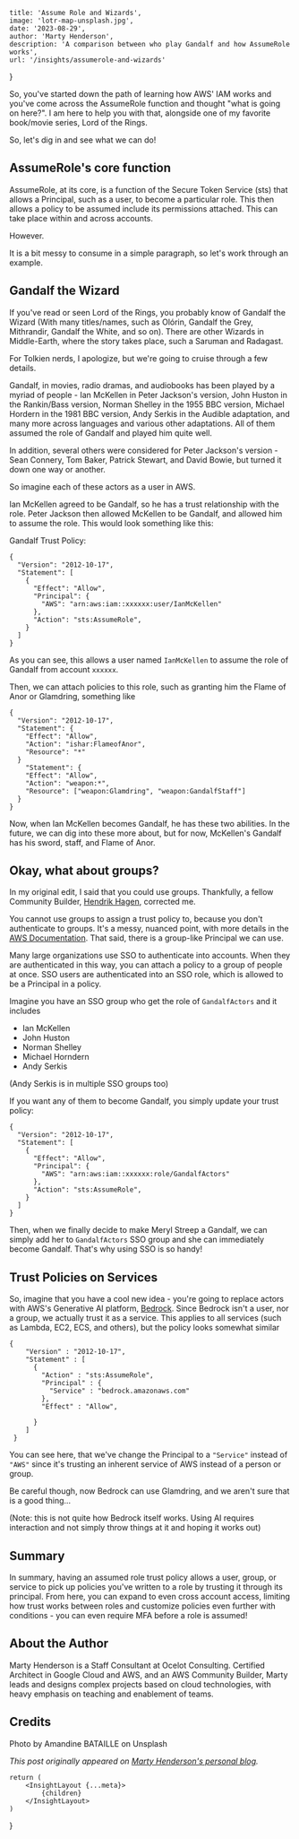 
    title: 'Assume Role and Wizards',
    image: 'lotr-map-unsplash.jpg',
    date: '2023-08-29',
    author: 'Marty Henderson',
    description: 'A comparison between who play Gandalf and how AssumeRole works',
    url: '/insights/assumerole-and-wizards'
}

So, you've started down the path of learning how AWS' IAM works and you've come across the AssumeRole function and thought "what is going on here?". I am here to help you with that, alongside one of my favorite book/movie series, Lord of the Rings.

So, let's dig in and see what we can do!

## AssumeRole's core function

AssumeRole, at its core, is a function of the Secure Token Service (sts) that allows a Principal, such as a user, to become a particular role. This then allows a policy to be assumed include its permissions attached. This can take place within and across accounts.

However.

It is a bit messy to consume in a simple paragraph, so let's work through an example.

## Gandalf the Wizard

If you've read or seen Lord of the Rings, you probably know of Gandalf the Wizard (With many titles/names, such as Olórin, Gandalf the Grey, Mithrandir, Gandalf the White, and so on). There are other Wizards in Middle-Earth, where the story takes place, such a Saruman and Radagast.

For Tolkien nerds, I apologize, but we're going to cruise through a few details.

Gandalf, in movies, radio dramas, and audiobooks has been played by a myriad of people - Ian McKellen in Peter Jackson's version, John Huston in the Rankin/Bass version, Norman Shelley in the 1955 BBC version, Michael Hordern in the 1981 BBC version, Andy Serkis in the Audible adaptation, and many more across languages and various other adaptations. All of them assumed the role of Gandalf and played him quite well.

In addition, several others were considered for Peter Jackson's version - Sean Connery, Tom Baker, Patrick Stewart, and David Bowie, but turned it down one way or another.

So imagine each of these actors as a user in AWS.

Ian McKellen agreed to be Gandalf, so he has a trust relationship with the role. Peter Jackson then allowed McKellen to be Gandalf, and allowed him to assume the role. This would look something like this:

Gandalf Trust Policy:

```
{
  "Version": "2012-10-17",
  "Statement": [
    {
      "Effect": "Allow",
      "Principal": {
        "AWS": "arn:aws:iam::xxxxxx:user/IanMcKellen"
      },
      "Action": "sts:AssumeRole",
    }
  ]
}
```

As you can see, this allows a user named `IanMcKellen` to assume the role of Gandalf from account `xxxxxx`.

Then, we can attach policies to this role, such as granting him the Flame of Anor or Glamdring, something like

```
{
  "Version": "2012-10-17",
  "Statement": {
    "Effect": "Allow",
    "Action": "ishar:FlameofAnor",
    "Resource": "*"
  }
    "Statement": {
    "Effect": "Allow",
    "Action": "weapon:*",
    "Resource": ["weapon:Glamdring", "weapon:GandalfStaff"]
  }
}
```

Now, when Ian McKellen becomes Gandalf, he has these two abilities. In the future, we can dig into these more about, but for now, McKellen's Gandalf has his sword, staff, and Flame of Anor.

## Okay, what about groups?

In my original edit, I said that you could use groups. Thankfully, a fellow Community Builder, [Hendrik Hagen](https://www.linkedin.com/in/hendrik-hagen-79959b169/), corrected me.

You cannot use groups to assign a trust policy to, because you don't authenticate to groups. It's a messy, nuanced point, with more details in the [AWS Documentation](https://docs.aws.amazon.com/IAM/latest/UserGuide/id_groups.html). That said, there is a group-like Principal we can use.

Many large organizations use SSO to authenticate into accounts. When they are authenticated in this way, you can attach a policy to a group of people at once. SSO users are authenticated into an SSO role, which is allowed to be a Principal in a policy.

Imagine you have an SSO group who get the role of `GandalfActors` and it includes

* Ian McKellen
* John Huston
* Norman Shelley
* Michael Horndern
* Andy Serkis

(Andy Serkis is in multiple SSO groups too)

If you want any of them to become Gandalf, you simply update your trust policy:

```
{
  "Version": "2012-10-17",
  "Statement": [
    {
      "Effect": "Allow",
      "Principal": {
        "AWS": "arn:aws:iam::xxxxxx:role/GandalfActors"
      },
      "Action": "sts:AssumeRole",
    }
  ]
}
```

Then, when we finally decide to make Meryl Streep a Gandalf, we can simply add her to `GandalfActors` SSO group and she can immediately become Gandalf. That's why using SSO is so handy!

## Trust Policies on Services

So, imagine that you have a cool new idea - you're going to replace actors with AWS's Generative AI platform, [Bedrock](https://aws.amazon.com/bedrock/). Since Bedrock isn't a user, nor a group, we actually trust it as a service. This applies to all services (such as Lambda, EC2, ECS, and others), but the policy looks somewhat similar

```
{
    "Version" : "2012-10-17",
    "Statement" : [
      {
        "Action" : "sts:AssumeRole",
        "Principal" : {
          "Service" : "bedrock.amazonaws.com"
        },
        "Effect" : "Allow",

      }
    ]
 }
 ```

 You can see here, that we've change the Principal to a `"Service"` instead of `"AWS"` since it's trusting an inherent service of AWS instead of a person or group.

Be careful though, now Bedrock can use Glamdring, and we aren't sure that is a good thing...

(Note: this is not quite how Bedrock itself works. Using AI requires interaction and not simply throw things at it and hoping it works out)

## Summary

In summary, having an assumed role trust policy allows a user, group, or service to pick up policies you've written to a role by trusting it through its principal. From here, you can expand to even cross account access, limiting how trust works between roles and customize policies even further with conditions - you can even require MFA before a role is assumed!

## About the Author

Marty Henderson is a Staff Consultant at Ocelot Consulting. 
Certified Architect in Google Cloud and AWS, and an AWS Community Builder, Marty leads and designs complex projects based on cloud technologies, with heavy emphasis on teaching and enablement of teams.

## Credits

Photo by Amandine BATAILLE on Unsplash

_This post originally appeared on [Marty Henderson's personal blog](https://nalth.is/assumerole-and-wizards/)._


    return (
        <InsightLayout {...meta}>
            {children}
        </InsightLayout>
    )
}